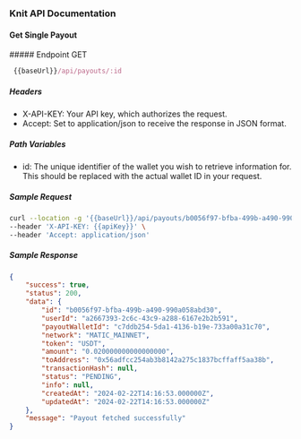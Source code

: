 ### Knit API Documentation

#### Get Single Payout

<div style={{ display: "flex", alignItems: "center" }}>
  ##### Endpoint
  <span
    style={{
      display: "block",
      backgroundColor: "#ebfbfa",
      color: "#194d53",
      marginLeft: "-17px",
      padding: "0px 6px",
      fontSize: ".8rem",
      borderRadius: "5px",
      marginTop: "30px",
    }}
  >
    GET
  </span>
</div>

```js copy
 {{baseUrl}}/api/payouts/:id
```

##### Headers

- X-API-KEY: Your API key, which authorizes the request.
- Accept: Set to application/json to receive the response in JSON format.

##### Path Variables

- id: The unique identifier of the wallet you wish to retrieve information for. This should be replaced with the actual wallet ID in your request.

##### Sample Request

```sh
curl --location -g '{{baseUrl}}/api/payouts/b0056f97-bfba-499b-a490-990a058abd30' \
--header 'X-API-KEY: {{apiKey}}' \
--header 'Accept: application/json'
```

##### Sample Response

```json
{
    "success": true,
    "status": 200,
    "data": {
        "id": "b0056f97-bfba-499b-a490-990a058abd30",
        "userId": "a2667393-2c6c-43c9-a288-6167e2b2b591",
        "payoutWalletId": "c7ddb254-5da1-4136-b19e-733a00a31c70",
        "network": "MATIC_MAINNET",
        "token": "USDT",
        "amount": "0.020000000000000000",
        "toAddress": "0x56adfcc254ab3b8142a275c1837bcffaff5aa38b",
        "transactionHash": null,
        "status": "PENDING",
        "info": null,
        "createdAt": "2024-02-22T14:16:53.000000Z",
        "updatedAt": "2024-02-22T14:16:53.000000Z"
    },
    "message": "Payout fetched successfully"
}
```
